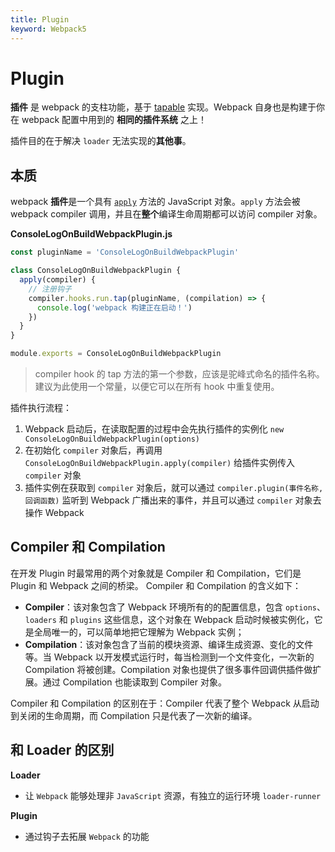 ```yaml
---
title: Plugin
keyword: Webpack5
---
```


# Plugin

**插件** 是 webpack 的支柱功能，基于 [tapable](https://github.com/webpack/tapable) 实现。Webpack 自身也是构建于你在 webpack 配置中用到的 **相同的插件系统** 之上！

插件目的在于解决 `loader` 无法实现的**其他事**。

## 本质

webpack **插件**是一个具有 [`apply`](https://developer.mozilla.org/en-US/docs/Web/JavaScript/Reference/Global_Objects/Function/apply) 方法的 JavaScript 对象。`apply` 方法会被 webpack compiler 调用，并且在**整个**编译生命周期都可以访问 compiler 对象。

**ConsoleLogOnBuildWebpackPlugin.js**

```javascript
const pluginName = 'ConsoleLogOnBuildWebpackPlugin'

class ConsoleLogOnBuildWebpackPlugin {
  apply(compiler) {
    // 注册钩子
    compiler.hooks.run.tap(pluginName, (compilation) => {
      console.log('webpack 构建正在启动！')
    })
  }
}

module.exports = ConsoleLogOnBuildWebpackPlugin
```

> compiler hook 的 tap 方法的第一个参数，应该是驼峰式命名的插件名称。建议为此使用一个常量，以便它可以在所有 hook 中重复使用。

插件执行流程：

1. Webpack 启动后，在读取配置的过程中会先执行插件的实例化 `new ConsoleLogOnBuildWebpackPlugin(options)`
2. 在初始化 `compiler` 对象后，再调用 `ConsoleLogOnBuildWebpackPlugin.apply(compiler)` 给插件实例传入 `compiler` 对象
3. 插件实例在获取到 `compiler` 对象后，就可以通过 `compiler.plugin(事件名称, 回调函数)` 监听到 Webpack 广播出来的事件，并且可以通过 `compiler` 对象去操作 Webpack

## Compiler 和 Compilation

在开发 Plugin 时最常用的两个对象就是 Compiler 和 Compilation，它们是 Plugin 和 Webpack 之间的桥梁。 Compiler 和 Compilation 的含义如下：

- **Compiler**：该对象包含了 Webpack 环境所有的的配置信息，包含 `options`、`loaders` 和 `plugins` 这些信息，这个对象在 Webpack 启动时候被实例化，它是全局唯一的，可以简单地把它理解为 Webpack 实例；
- **Compilation**：该对象包含了当前的模块资源、编译生成资源、变化的文件等。当 Webpack 以开发模式运行时，每当检测到一个文件变化，一次新的 Compilation 将被创建。Compilation 对象也提供了很多事件回调供插件做扩展。通过 Compilation 也能读取到 Compiler 对象。

Compiler 和 Compilation 的区别在于：Compiler 代表了整个 Webpack 从启动到关闭的生命周期，而 Compilation 只是代表了一次新的编译。

## 和 Loader 的区别

**Loader**

- 让 `Webpack` 能够处理非 `JavaScript` 资源，有独立的运行环境 `loader-runner`

**Plugin**

- 通过钩子去拓展 `Webpack` 的功能
